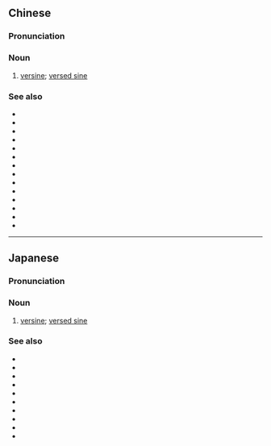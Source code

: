 ==Chinese==
{{zh-forms}}
{{wikipedia|lang=zh}}

===Pronunciation===
{{zh-pron
|m=zhèngshǐ
|c=zing3 ci2
|cat=n
}}

===Noun===
{{zh-noun}}

# {{lb|zh|trigonometry}} [[versine]]; [[versed sine]]

===See also===
* {{zh-l|三角函數}}
* {{zh-l|正弦}}
* {{zh-l|餘弦}}
* {{zh-l|正切}}
* {{zh-l|餘切}}
* {{zh-l|正割}}
* {{zh-l|餘割}}
* {{zh-l|餘矢}}
* {{zh-l|半正矢}}
* {{zh-l|半餘矢}}
* {{zh-l|反正弦}}
* {{zh-l|反餘弦}}
* {{zh-l|反正切}}
* {{zh-l|反餘切}}
----

==Japanese==
{{ja-kanjitab|せい|し|yomi=o}}

===Pronunciation===
{{ja-pron|acc=a|y=ko|せいし}}

===Noun===
{{ja-noun|せいし}}

# {{lb|ja|trigonometry|sort=せいし}} [[versine]]; [[versed sine]]

===See also===
* {{ja-r|三%角%関%数|さん%かく% かん%すう}}
* {{ja-r|正%弦|せい%げん}}
* {{ja-r|余%弦|よ%げん}}
* {{ja-r|正%接|せい%せつ}}
* {{ja-r|余%接|よ%せつ}}
* {{ja-r|正%割|せい%かつ}}
* {{ja-r|余%割|よ%かつ}}
* {{ja-r|余%矢|よ%し}}
* {{ja-r|半%正%矢|はん%せい%し}}
* {{ja-l|半余矢|はんよし|han'yoshi}}